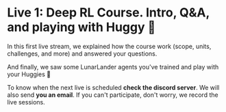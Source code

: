 # Live 1: Deep RL Course. Intro, Q&A, and playing with Huggy 🐶

In this first live stream, we explained how the course work (scope, units, challenges, and more) and answered your questions.

And finally, we saw some LunarLander agents you've trained and play with your Huggies 🐶

<Youtube id="JeJIswxyrsM" />


To know when the next live is scheduled **check the discord server**. We will also send **you an email**. If you can't participate, don't worry, we record the live sessions.